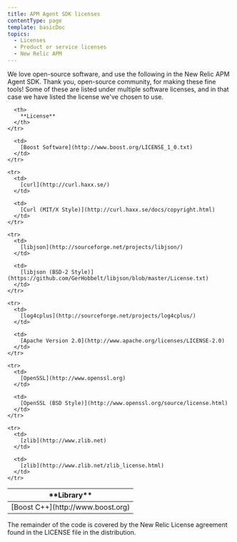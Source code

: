 ```yaml
---
title: APM Agent SDK licenses
contentType: page
template: basicDoc
topics:
  - Licenses
  - Product or service licenses
  - New Relic APM
---
```


We love open-source software, and use the following in the New Relic APM Agent SDK. Thank you, open-source community, for making these fine tools! Some of these are listed under multiple software licenses, and in that case we have listed the license we've chosen to use.

<Table>
  <thead>
    <tr>
      <th width={150}>
        **Library**
      </th>

      <th>
        **License**
      </th>
    </tr>
  </thead>

  <tbody>
    <tr>
      <td>
        [Boost C++](http://www.boost.org)
      </td>

      <td>
        [Boost Software](http://www.boost.org/LICENSE_1_0.txt)
      </td>
    </tr>

    <tr>
      <td>
        [curl](http://curl.haxx.se/)
      </td>

      <td>
        [Curl (MIT/X Style)](http://curl.haxx.se/docs/copyright.html)
      </td>
    </tr>

    <tr>
      <td>
        [libjson](http://sourceforge.net/projects/libjson/)
      </td>

      <td>
        [libjson (BSD-2 Style)](https://github.com/GerHobbelt/libjson/blob/master/License.txt)
      </td>
    </tr>

    <tr>
      <td>
        [log4cplus](http://sourceforge.net/projects/log4cplus/)
      </td>

      <td>
        [Apache Version 2.0](http://www.apache.org/licenses/LICENSE-2.0)
      </td>
    </tr>

    <tr>
      <td>
        [OpenSSL](http://www.openssl.org)
      </td>

      <td>
        [OpenSSL (BSD Style)](http://www.openssl.org/source/license.html)
      </td>
    </tr>

    <tr>
      <td>
        [zlib](http://www.zlib.net)
      </td>

      <td>
        [zlib](http://www.zlib.net/zlib_license.html)
      </td>
    </tr>
  </tbody>
</Table>

The remainder of the code is covered by the New Relic License agreement found in the LICENSE file in the distribution.
